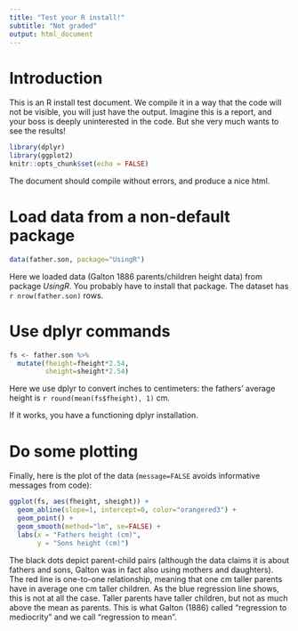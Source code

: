```yaml
---
title: "Test your R install!"
subtitle: "Not graded"
output: html_document
---
```


# Introduction

This is an R install test document.  We compile it in a way that the
code will not be visible, you will just have the output.  Imagine this
is a report, and your boss is deeply uninterested in the code.  But
she very much wants to see the results!

```r
library(dplyr)
library(ggplot2)
knitr::opts_chunk$set(echo = FALSE)
```

The document should compile without errors, and produce a nice html.


# Load data from a non-default package

```r
data(father.son, package="UsingR")
```

Here we loaded data (Galton 1886 parents/children height data) from
package _UsingR_.  You probably have to install that package.  The
dataset has `r nrow(father.son)` rows.

# Use **dplyr** commands

```r
fs <- father.son %>% 
  mutate(fheight=fheight*2.54,
         sheight=sheight*2.54)
```
Here we use dplyr to convert inches to centimeters: the fathers'
average height is `r round(mean(fs$fheight), 1)` cm.

If it works, you have a functioning dplyr installation.


# Do some plotting

Finally, here is the plot of the data (`message=FALSE` avoids
informative messages from code):

```r
ggplot(fs, aes(fheight, sheight)) +
  geom_abline(slope=1, intercept=0, color="orangered3") +
  geom_point() +
  geom_smooth(method="lm", se=FALSE) +
  labs(x = "Fathers height (cm)",
       y = "Sons height (cm)")
```

The black dots depict parent-child pairs (although the data claims it
is about fathers and sons, Galton was in fact also using mothers and
daughters).  The red line is one-to-one relationship, meaning that
one cm taller parents have in average one cm taller children.  As the
blue regression line shows, this is not at all the case.  Taller
parents have taller children, but not as much above the mean as
parents.  This is what Galton (1886) called "regression to mediocrity"
and we call "regression to mean".
